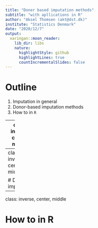 ---
title: "Doner based imputation methods"
subtitle: "with apllications in R"
author: "Aksel Thomsen (akt@dst.dk)"
institute: "Statistics Denmark"
date: "2020/12/7"
output:
  xaringan::moon_reader:
    lib_dir: libs
    nature:
      highlightStyle: github
      highlightLines: true
      countIncrementalSlides: false
---

# Outline

1. Imputation in general
1. Donor-based imputation methods
1. How to in `R`

---
class: inverse, center, middle

# Imputation

---
class: inverse, center, middle

# Donor imputation

---
class: inverse, center, middle

# How to in R
